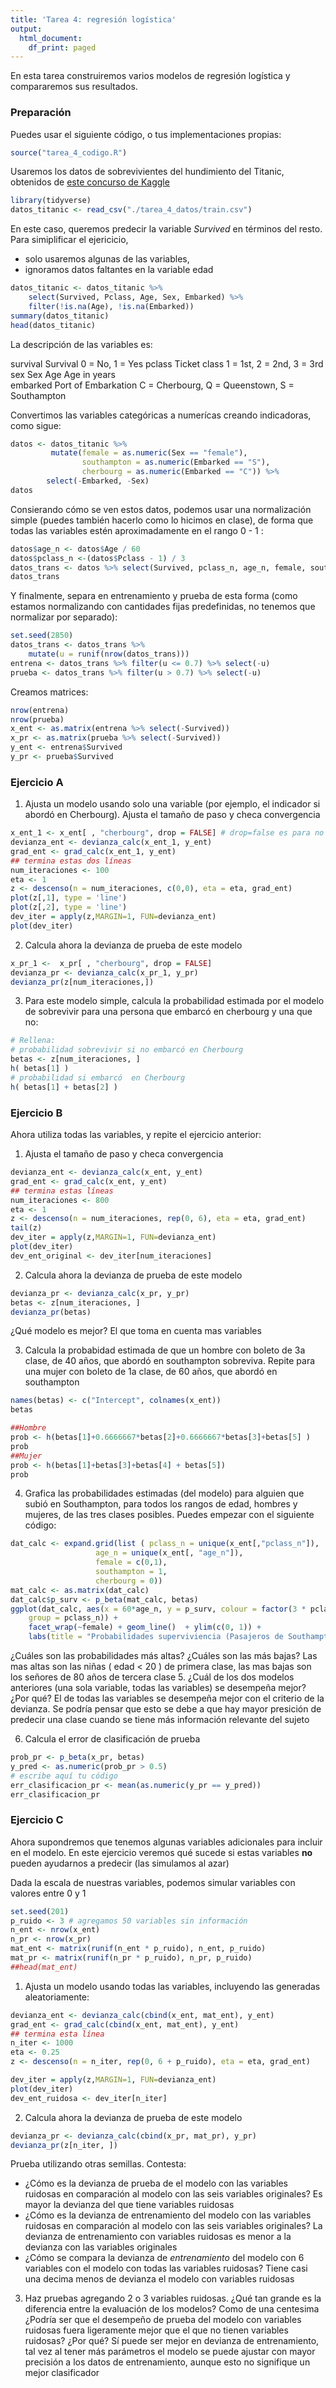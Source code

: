 ```yaml
---
title: 'Tarea 4: regresión logística'
output:
  html_document:
    df_print: paged
---
```


En esta tarea construiremos varios modelos de regresión logística
y compararemos sus resultados.

### Preparación

Puedes usar el siguiente código, o tus implementaciones propias:

```r
source("tarea_4_codigo.R")
```

Usaremos los datos de sobrevivientes del hundimiento del Titanic,
obtenidos de [este concurso de Kaggle](https://www.kaggle.com/c/titanic)

```r
library(tidyverse)
datos_titanic <- read_csv("./tarea_4_datos/train.csv")
```

En este caso, queremos predecir la variable *Survived* en términos del resto.
Para simiplificar el ejericicio, 

 - solo usaremos algunas de las variables,
 - ignoramos datos faltantes en la variable edad

```r
datos_titanic <- datos_titanic %>% 
    select(Survived, Pclass, Age, Sex, Embarked) %>%
    filter(!is.na(Age), !is.na(Embarked))
summary(datos_titanic)
head(datos_titanic)
```

La descripción de las variables es:

survival	Survival	0 = No, 1 = Yes
pclass	Ticket class	1 = 1st, 2 = 2nd, 3 = 3rd
sex	Sex	
Age	Age in years	
embarked	Port of Embarkation	C = Cherbourg, Q = Queenstown, S = Southampton

Convertimos las variables categóricas a numerícas creando indicadoras, como
sigue:

```r
datos <- datos_titanic %>% 
         mutate(female = as.numeric(Sex == "female"),
                southampton = as.numeric(Embarked == "S"),
                cherbourg = as.numeric(Embarked == "C")) %>%
        select(-Embarked, -Sex)
datos
```

Consierando cómo se ven estos datos, podemos usar una normalización simple
(puedes también hacerlo como lo hicimos en clase), de forma que todas las variables
estén aproximadamente en el rango 0 - 1 :

```r
datos$age_n <- datos$Age / 60
datos$pclass_n <-(datos$Pclass - 1) / 3
datos_trans <- datos %>% select(Survived, pclass_n, age_n, female, southampton, cherbourg)
datos_trans
```


Y finalmente, separa en entrenamiento y prueba de esta forma (como estamos
normalizando con cantidades fijas predefinidas, no tenemos que normalizar por separado):

```r
set.seed(2850)
datos_trans <- datos_trans %>% 
    mutate(u = runif(nrow(datos_trans))) 
entrena <- datos_trans %>% filter(u <= 0.7) %>% select(-u)
prueba <- datos_trans %>% filter(u > 0.7) %>% select(-u)
```

Creamos matrices:

```r
nrow(entrena)
nrow(prueba)
x_ent <- as.matrix(entrena %>% select(-Survived))
x_pr <- as.matrix(prueba %>% select(-Survived))
y_ent <- entrena$Survived
y_pr <- prueba$Survived
```


### Ejercicio A

1. Ajusta un modelo usando solo una variable (por ejemplo, el indicador si 
abordó en Cherbourg). Ajusta el tamaño de paso y checa convergencia

```r
x_ent_1 <- x_ent[ , "cherbourg", drop = FALSE] # drop=false es para no convertir en vector
devianza_ent <- devianza_calc(x_ent_1, y_ent)
grad_ent <- grad_calc(x_ent_1, y_ent)
## termina estas dos líneas
num_iteraciones <- 100
eta <- 1
z <- descenso(n = num_iteraciones, c(0,0), eta = eta, grad_ent)
plot(z[,1], type = 'line')
plot(z[,2], type = 'line')
dev_iter = apply(z,MARGIN=1, FUN=devianza_ent)
plot(dev_iter)
```

2. Calcula ahora la devianza de prueba de este modelo

```r
x_pr_1 <-  x_pr[ , "cherbourg", drop = FALSE]
devianza_pr <- devianza_calc(x_pr_1, y_pr)
devianza_pr(z[num_iteraciones,])
```

3. Para este modelo simple, calcula la probabilidad estimada por el modelo
de sobrevivir 
para una persona que embarcó en cherbourg y una que no:

```r
# Rellena:
# probabilidad sobrevivir si no embarcó en Cherbourg
betas <- z[num_iteraciones, ]
h( betas[1] )
# probabilidad si embarcó  en Cherbourg
h( betas[1] + betas[2] )
```


### Ejercicio B

Ahora utiliza todas las variables, y repite el ejercicio anterior:

1. Ajusta el tamaño de paso y checa convergencia

```r
devianza_ent <- devianza_calc(x_ent, y_ent)
grad_ent <- grad_calc(x_ent, y_ent)
## termina estas líneas
num_iteraciones <- 800
eta <- 1
z <- descenso(n = num_iteraciones, rep(0, 6), eta = eta, grad_ent)
tail(z)
dev_iter = apply(z,MARGIN=1, FUN=devianza_ent)
plot(dev_iter)
dev_ent_original <- dev_iter[num_iteraciones]
```

2. Calcula ahora la devianza de prueba de este modelo

```r
devianza_pr <- devianza_calc(x_pr, y_pr)
betas <- z[num_iteraciones, ]
devianza_pr(betas)
```

¿Qué modelo es mejor?
El que toma en cuenta mas variables

3. Calcula la probabidad estimada de que un hombre con boleto de 3a clase, de 40 años,
que abordó en southampton sobreviva. Repite para una mujer con boleto de 1a clase, de 60
años, que abordó en southampton


```r
names(betas) <- c("Intercept", colnames(x_ent))
betas
```

```r
##Hombre
prob <- h(betas[1]+0.6666667*betas[2]+0.6666667*betas[3]+betas[5] )
prob
##Mujer
prob <- h(betas[1]+betas[3]+betas[4] + betas[5])
prob
```


4. Grafica las probabilidades estimadas (del modelo) para alguien que subió en Southampton,
para todos los rangos de edad, hombres y mujeres, de las tres clases posibles. Puedes
empezar con el siguiente código:

```r
dat_calc <- expand.grid(list ( pclass_n = unique(x_ent[,"pclass_n"]),
                   age_n = unique(x_ent[, "age_n"]),
                   female = c(0,1),
                   southampton = 1,
                   cherbourg = 0))
mat_calc <- as.matrix(dat_calc)
dat_calc$p_surv <- p_beta(mat_calc, betas)
ggplot(dat_calc, aes(x = 60*age_n, y = p_surv, colour = factor(3 * pclass_n + 1), 
    group = pclass_n)) +
    facet_wrap(~female) + geom_line()  + ylim(c(0, 1)) +
    labs(title = "Probabilidades superviviencia (Pasajeros de Southampton)")
```

¿Cuáles son las probabilidades más altas? ¿Cuáles son las más bajas?
Las mas altas son las niñas ( edad < 20 ) de primera clase, las mas bajas son los señores de 80 años de tercera clase
5. ¿Cuál de los dos modelos anteriores (una sola variable, todas las variables)
se desempeña mejor? ¿Por qué?
El de todas las variables se desempeña mejor con el criterio de la devianza. Se podría pensar que esto se debe a que hay mayor presición de predecir una clase cuando se tiene más información relevante del sujeto

6. Calcula el error de clasificación de prueba 

```r
prob_pr <- p_beta(x_pr, betas)
y_pred <- as.numeric(prob_pr > 0.5)
# escribe aquí tu código
err_clasificacion_pr <- mean(as.numeric(y_pr == y_pred))
err_clasificacion_pr
```

### Ejercicio C

Ahora supondremos que tenemos algunas variables adicionales para incluir en el modelo.
En este ejercicio veremos qué sucede si estas variables **no** pueden ayudarnos
a predecir (las simulamos al azar)

Dada la escala de nuestras variables, podemos simular variables con valores entre 0 y 1

```r
set.seed(201)
p_ruido <- 3 # agregamos 50 variables sin información
n_ent <- nrow(x_ent)
n_pr <- nrow(x_pr)
mat_ent <- matrix(runif(n_ent * p_ruido), n_ent, p_ruido)
mat_pr <- matrix(runif(n_pr * p_ruido), n_pr, p_ruido)
##head(mat_ent)
```

1. Ajusta un modelo usando todas las variables, incluyendo
las generadas aleatoriamente:

```r
devianza_ent <- devianza_calc(cbind(x_ent, mat_ent), y_ent)
grad_ent <- grad_calc(cbind(x_ent, mat_ent), y_ent)
## termina esta línea
n_iter <- 1000
eta <- 0.25
z <- descenso(n = n_iter, rep(0, 6 + p_ruido), eta = eta, grad_ent)

dev_iter = apply(z,MARGIN=1, FUN=devianza_ent)
plot(dev_iter)
dev_ent_ruidosa <- dev_iter[n_iter]
```

2. Calcula ahora la devianza de prueba de este modelo

```r
devianza_pr <- devianza_calc(cbind(x_pr, mat_pr), y_pr)
devianza_pr(z[n_iter, ])
```

Prueba utilizando otras semillas. Contesta:

- ¿Cómo es la devianza de prueba
de el modelo con las variables ruidosas en comparación al modelo con
las seis variables originales?
Es mayor la devianza del que tiene variables ruidosas
- ¿Cómo es la devianza de entrenamiento
del modelo con las variables ruidosas en comparación al modelo con
las seis variables originales?
La devianza de entrenamiento con variables ruidosas es menor a la devianza con las variables originales
- ¿Cómo se compara la devianza de *entrenamiento* del modelo con 6 variables
con el modelo con todas las variables ruidosas?
Tiene casi una decima menos de devianza el modelo con variables ruidosas

3. Haz pruebas agregando 2 o 3 variables ruidosas. ¿Qué tan grande es la diferencia
entre la evaluación de los modelos?
Como de una centesima
¿Podría ser que el desempeño de prueba del modelo con variables ruidosas
fuera ligeramente mejor que el que no tienen variables ruidosas? ¿Por qué?
Sí puede ser mejor en devianza de entrenamiento, tal vez al tener más parámetros el modelo se puede ajustar con mayor precisión a los datos de entrenamiento, aunque esto no signifique un mejor clasificador

